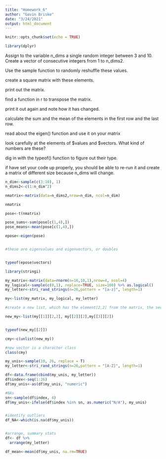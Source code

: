 ```yaml
---
title: "Homework_6"
author: "Gavin Briske"
date: "3/24/2021"
output: html_document
---
```


```r
knitr::opts_chunk$set(echo = TRUE)

library(dplyr)
```

Assign to the variable n_dims a single random integer between 3 and 10.
Create a vector of consecutive integers from 1 to n_dims2.

Use the sample function to randomly reshuffle these values.

create a square matrix with these elements.

print out the matrix.

find a function in r to transpose the matrix.

print it out again and note how it has changed.

calculate the sum and the mean of the elements in the first row and the last row.

read about the eigen() function and use it on your matrix

look carefully at the elements of $values and $vectors. What kind of numbers are these?

dig in with the typeof() function to figure out their type.

if have set your code up properly, you should be able to re-run it and create a matrix of different size because n_dims will change.

```r

n_dim<-sample(c(3:10), 1)
n_dims2<-c(1:n_dim^2)

nmatrix<-matrix(data=n_dims2,nrow=n_dim, ncol=n_dim)

nmatrix

pose<-t(nmatrix)

pose_sums<-sum(pose[c(1,4),])
pose_means<-mean(pose[c(1,4),])

epose<-eigen(pose)


#these are eigenvalues and eigenvectors, or doubles


typeof(epose$vectors)


```


```r
library(stringi)

my_matrix<-matrix(data=rnorm(n=16,10,1),nrow=4, ncol=4)
my_logical<-sample(c(0,1), replace=TRUE, size=100) %>% as.logical()
my_letter<-stri_rand_strings(n=26,pattern = "[a-z]", length=1)

my<-list(my_matrix, my_logical, my_letter)

#create a new list, which has the element[2,2] from the matrix, the second element of #the logical vector, and the second element of the letters vector.

new_my<-list(my[[1]][2,2], my[[2]][2],my[[3]][2])


typeof(new_my[[2]])

cmy<-c(unlist(new_my))

#new vector is a character class
class(cmy)
```
```r

my_unis<-sample(10, 26, replace = T)
my_letter<-stri_rand_strings(n=26,pattern = "[A-Z]", length=1)

df<-data.frame(cbind(my_unis, my_letter))
df$index<-seq(1:26)
df$my_unis<-as(df$my_unis, "numeric")

#NAs
sn<-sample(df$index, 4)
df$my_unis<-ifelse(df$index %in% sn, as.numeric("N/A"), my_unis)


#identify outliers
df_NA<-which(is.na(df$my_unis))


#arrange, summary stats
df<- df %>% 
  arrange(my_letter)

df_mean<-mean(df$my_unis, na.rm=TRUE)



```

